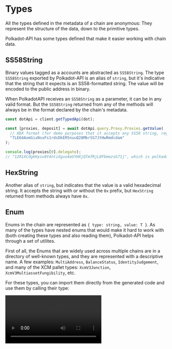 # Types

All the types defined in the metadata of a chain are anonymous: They represent the structure of the data, down to the primitive types.

Polkadot-API has some types defined that make it easier working with chain data.

## SS58String

Binary values tagged as a accounts are abstracted as `SS58String`. The type `SS58String` exported by Polkadot-API is an alias of `string`, but it's indicative that the string that it expects is an SS58-formatted string. The value will be encoded to the public address in binary.

When PolkadotAPI receives an `SS58String` as a parameter, it can be in any valid format. But the `SS58String` returned from any of the methods will always be in the format declared by the chain's metadata.

```ts
const dotApi = client.getTypedApi(dot);

const [proxies, deposit] = await dotApi.query.Proxy.Proxies.getValue(
  // HDX format (for demo purposes that it accepts any SS58 string, regardless of the chain)
  "7LE64AxmGixNsxFs1rdsDkER5nuuQ28MbrSS7JtHwRmdcdam"
);

console.log(proxies[0].delegate);
// "12R1XCdgkHysv8Y4ntiXguo4eUYHXjQTmfRjL8FbmezsG71j", which is polkadot's format
```

## HexString

Another alias of `string`, but indicates that the value is a valid hexadecimal string. It accepts the string with or without the `0x` prefix, but `HexString` returned from methods always have `0x`.


## Enum

Enums in the chain are represented as `{ type: string, value: T }`. As many of the types have nested enums that would make it hard to work with (both creating these types and also reading them), Polkadot-API helps through a set of utilites.

First of all, the Enums that are widely used across multiple chains are in a directory of well-known types, and they are represented with a descriptive name. A few examples: `MultiAddress`, `BalanceStatus`, `IdentityJudgement`, and many of the XCM pallet types: `XcmV3Junction`, `XcmV3MultiassetFungibility`, etc.

For these types, you can import them directly from the generated code and use them by calling their type:

<video src="enums.mp4" controls />

## Binary

Any array of u8's is represented as Binary. This is a utility type that has a few functions to easily create binary data:

```ts
Binary.fromBytes(new Uint8Array())
Binary.fromHex("0b187a23c4f65d86c9a324b56f7e81aa")
const binary = Binary.fromText("Text that will be turned into binary")

binary.asBytes(); // Uint8Array
binary.asHex(); // "0x5465787420746861742077696c6c206265207475726e656420696e746f2062696e617279"
binary.asText(); // "Text that will be turned into binary"

```

## FixedSizeBinary&lt;L&gt;

Same as `Binary`, but when the chain metadata specifies a length. The length is shown as a type parameter, for reference.

## FixedSizeArray&lt;L, T&gt;

When the metadata has a type that's an array of a specific length, that's also shown as a `FixedSizeArray<L, T>`, which is a superset of `Array<T>`, except that it checks that the length must be `L`.

## Interface types

The types returned from any call are available through the top-level exports

```ts
import {
  dot,
  DotQueries,
  DotCalls,
  DotConstants,
  DotErrors,
  DotEvents,
} from "@polkadot-api/descriptors";

// Storage queries
function processAccount(account: DotQueries["System"]["Account"]["Value"]) {
  // ...
}
processAccount(await dotApi.query.System.Account.getValue("SS58Account"));

// Constants
function formatSS58Account(
  value: DotConstants["System"]["SS58Prefix"],
  account: Uint8Array
) {
  // ...
}
formatSS58Account(await dotApi.constants.System.SS58Prefix(), new Uint8Array());

// Transactions
function performTransfer(
  transfer: DotCalls["Balances"]["transfer_allow_death"]
) {
  return dotApi.tx.Balances.transfer_allow_death(transfer).signAndSubmit(
    signer
  );
}
performTransfer({
  dest: MultiAddress.Id("SS58Account"),
  value: 100n,
});

// Events
function reactToNewAccount(event: DotEvents['System']['NewAccount']) {
  // ...
}

// Errors
function logError(error: DotErrors['System']['InvalidSpecName']) {
  // ...
}
```
